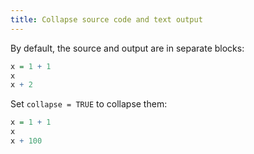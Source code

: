 ```yaml
---
title: Collapse source code and text output
---
```


By default, the source and output are in separate blocks:

```r
x = 1 + 1
x
x + 2
```

Set `collapse = TRUE` to collapse them:

```r
x = 1 + 1
x
x + 100
```
